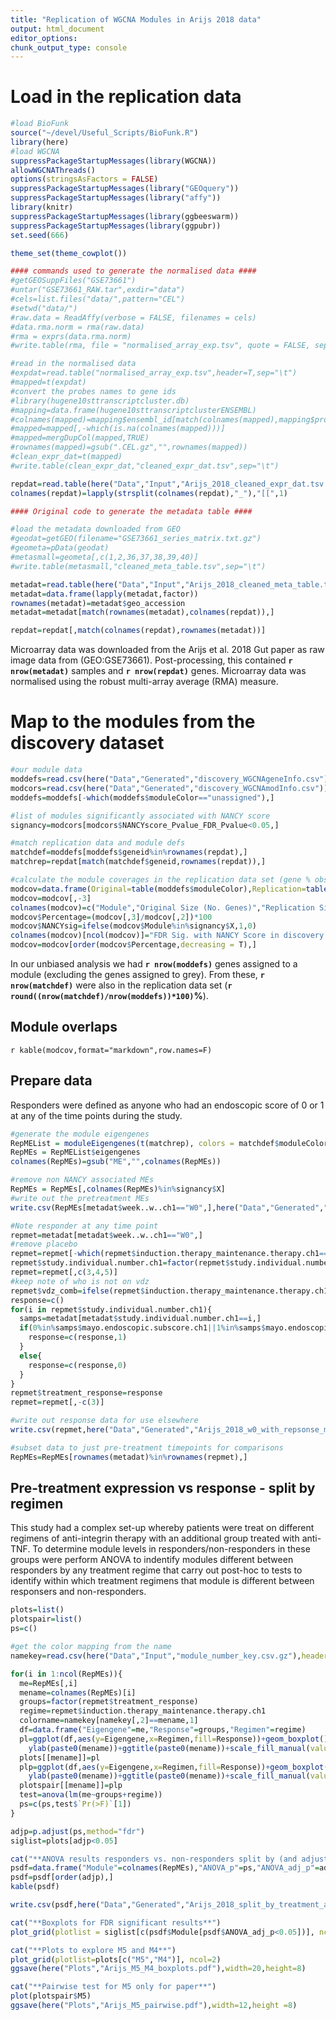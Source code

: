 ```yaml
---
title: "Replication of WGCNA Modules in Arijs 2018 data"
output: html_document
editor_options: 
chunk_output_type: console
---
```


# Load in the replication data

```r
#load BioFunk
source("~/devel/Useful_Scripts/BioFunk.R")
library(here)
#load WGCNA
suppressPackageStartupMessages(library(WGCNA))
allowWGCNAThreads()
options(stringsAsFactors = FALSE)
suppressPackageStartupMessages(library("GEOquery"))
suppressPackageStartupMessages(library("affy"))
library(knitr)
suppressPackageStartupMessages(library(ggbeeswarm))
suppressPackageStartupMessages(library(ggpubr))
set.seed(666)

theme_set(theme_cowplot())

#### commands used to generate the normalised data ####
#getGEOSuppFiles("GSE73661")
#untar("GSE73661_RAW.tar",exdir="data")
#cels=list.files("data/",pattern="CEL")
#setwd("data/")
#raw.data = ReadAffy(verbose = FALSE, filenames = cels)
#data.rma.norm = rma(raw.data)
#rma = exprs(data.rma.norm)
#write.table(rma, file = "normalised_array_exp.tsv", quote = FALSE, sep = "\t")

#read in the normalised data
#expdat=read.table("normalised_array_exp.tsv",header=T,sep="\t")
#mapped=t(expdat)
#convert the probes names to gene ids
#library(hugene10sttranscriptcluster.db)
#mapping=data.frame(hugene10sttranscriptclusterENSEMBL)
#colnames(mapped)=mapping$ensembl_id[match(colnames(mapped),mapping$probe_id)]
#mapped=mapped[,-which(is.na(colnames(mapped)))]
#mapped=mergDupCol(mapped,TRUE)
#rownames(mapped)=gsub(".CEL.gz","",rownames(mapped))
#clean_expr_dat=t(mapped)
#write.table(clean_expr_dat,"cleaned_expr_dat.tsv",sep="\t")

repdat=read.table(here("Data","Input","Arijs_2018_cleaned_expr_dat.tsv.gz"), sep="\t")
colnames(repdat)=lapply(strsplit(colnames(repdat),"_"),"[[",1)

#### Original code to generate the metadata table ####

#load the metadata downloaded from GEO
#geodat=getGEO(filename="GSE73661_series_matrix.txt.gz")
#geometa=pData(geodat)
#metasmall=geometa[,c(1,2,36,37,38,39,40)]
#write.table(metasmall,"cleaned_meta_table.tsv",sep="\t")

metadat=read.table(here("Data","Input","Arijs_2018_cleaned_meta_table.tsv.gz"),sep="\t")
metadat=data.frame(lapply(metadat,factor))
rownames(metadat)=metadat$geo_accession
metadat=metadat[match(rownames(metadat),colnames(repdat)),]

repdat=repdat[,match(colnames(repdat),rownames(metadat))]

```

Microarray data was downloaded from the Arijs et al. 2018 Gut paper as raw image data from (GEO:GSE73661).
Post-processing, this contained **`r nrow(metadat)`** samples and **`r nrow(repdat)`** genes.
Microarray data was normalised using the robust multi-array average (RMA) measure.

# Map to the modules from the discovery dataset

```r
#our module data
moddefs=read.csv(here("Data","Generated","discovery_WGCNAgeneInfo.csv"))
modcors=read.csv(here("Data","Generated","discovery_WGCNAmodInfo.csv"))
moddefs=moddefs[-which(moddefs$moduleColor=="unassigned"),]

#list of modules significantly associated with NANCY score
signancy=modcors[modcors$NANCYscore_Pvalue_FDR_Pvalue<0.05,]

#match replication data and module defs
matchdef=moddefs[moddefs$geneid%in%rownames(repdat),]
matchrep=repdat[match(matchdef$geneid,rownames(repdat)),]

#calculate the module coverages in the replication data set (gene % observed)
modcov=data.frame(Original=table(moddefs$moduleColor),Replication=table(matchdef$moduleColor))
modcov=modcov[,-3]
colnames(modcov)=c("Module","Original Size (No. Genes)","Replication Size (No. Genes)")
modcov$Percentage=(modcov[,3]/modcov[,2])*100
modcov$NANCYsig=ifelse(modcov$Module%in%signancy$X,1,0)
colnames(modcov)[ncol(modcov)]="FDR Sig. with NANCY Score in discovery cohort."
modcov=modcov[order(modcov$Percentage,decreasing = T),]

```

In our unbiased analysis we had **`r nrow(moddefs)`** genes assigned to a module (excluding the genes assigned to grey).
From these, **`r nrow(matchdef)`** were also in the replication data set (**`r round((nrow(matchdef)/nrow(moddefs))*100)`%**).

## Module overlaps

`r kable(modcov,format="markdown",row.names=F)`

## Prepare data

Responders were defined as anyone who had an endoscopic score of 0 or 1 at any of the time points during the study.

```r
#generate the module eigengenes
RepMEList = moduleEigengenes(t(matchrep), colors = matchdef$moduleColor[,drop=TRUE], excludeGrey = TRUE)
RepMEs = RepMEList$eigengenes
colnames(RepMEs)=gsub("ME","",colnames(RepMEs))

#remove non NANCY associated MEs
RepMEs = RepMEs[,colnames(RepMEs)%in%signancy$X]
#write out the pretreatment MEs
write.csv(RepMEs[metadat$week..w..ch1=="W0",],here("Data","Generated","Arijs_2018_pre_treatment_MEs.csv"))

#Note responder at any time point
repmet=metadat[metadat$week..w..ch1=="W0",]
#remove placebo
repmet=repmet[-which(repmet$induction.therapy_maintenance.therapy.ch1=="plac_plac"),]
repmet$study.individual.number.ch1=factor(repmet$study.individual.number.ch1)
repmet=repmet[,c(3,4,5)]
#keep note of who is not on vdz
repmet$vdz_comb=ifelse(repmet$induction.therapy_maintenance.therapy.ch1=="IFX",0,1)
response=c()
for(i in repmet$study.individual.number.ch1){
  samps=metadat[metadat$study.individual.number.ch1==i,]
  if(0%in%samps$mayo.endoscopic.subscore.ch1||1%in%samps$mayo.endoscopic.subscore.ch1){
    response=c(response,1)
  }
  else{
    response=c(response,0)
  }
}
repmet$treatment_response=response
repmet=repmet[,-c(3)]

#write out response data for use elsewhere
write.csv(repmet,here("Data","Generated","Arijs_2018_w0_with_repsonse_meta.csv"))

#subset data to just pre-treatment timepoints for comparisons
RepMEs=RepMEs[rownames(metadat)%in%rownames(repmet),]

```

## Pre-treatment expression vs response - split by regimen 

This study had a complex set-up whereby patients were treat on different regimens of anti-integrin therapy with an additional group treated with anti-TNF. To determine module levels in responders/non-responders in these groups were perform ANOVA to indentify modules different between responders by any treatment regime that carry out post-hoc to tests to identify within which treatment regimens that module is different between responsers and non-responders.

```r


plots=list()
plotspair=list()
ps=c()

#get the color mapping from the name
namekey=read.csv(here("Data","Input","module_number_key.csv.gz"),header=F)

for(i in 1:ncol(RepMEs)){
  me=RepMEs[,i]
  mename=colnames(RepMEs)[i]
  groups=factor(repmet$treatment_response)
  regime=repmet$induction.therapy_maintenance.therapy.ch1
  colorname=namekey[namekey[,2]==mename,1]
  df=data.frame("Eigengene"=me,"Response"=groups,"Regimen"=regime)
  pl=ggplot(df,aes(y=Eigengene,x=Regimen,fill=Response))+geom_boxplot()+geom_quasirandom()+
    ylab(paste0(mename))+ggtitle(paste0(mename))+scale_fill_manual(values=c(colorname,"grey"))
  plots[[mename]]=pl
  plp=ggplot(df,aes(y=Eigengene,x=Regimen,fill=Response))+geom_boxplot()+geom_quasirandom()+
    ylab(paste0(mename))+ggtitle(paste0(mename))+scale_fill_manual(values=c(colorname,"grey"))+stat_compare_means(method="wilcox")
  plotspair[[mename]]=plp
  test=anova(lm(me~groups+regime))
  ps=c(ps,test$`Pr(>F)`[1])
}

adjp=p.adjust(ps,method="fdr")
siglist=plots[adjp<0.05]

cat("**ANOVA results responders vs. non-responders split by (and adjusting for) different treatments**")
psdf=data.frame("Module"=colnames(RepMEs),"ANOVA_p"=ps,"ANOVA_adj_p"=adjp)
psdf=psdf[order(adjp),]
kable(psdf)

write.csv(psdf,here("Data","Generated","Arijs_2018_split_by_treatment_anova_eigengenes.csv"))

cat("**Boxplots for FDR significant results**")
plot_grid(plotlist = siglist[c(psdf$Module[psdf$ANOVA_adj_p<0.05])], ncol=2)

cat("**Plots to explore M5 and M4**")
plot_grid(plotlist=plots[c("M5","M4")], ncol=2)
ggsave(here("Plots","Arijs_M5_M4_boxplots.pdf"),width=20,height=8)

cat("**Pairwise test for M5 only for paper**")
plot(plotspair$M5)
ggsave(here("Plots","Arijs_M5_pairwise.pdf"),width=12,height =8)

```